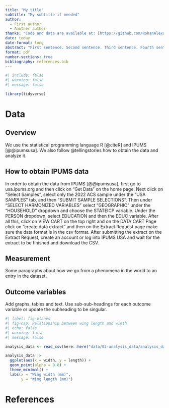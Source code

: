 ```yaml
---
title: "My title"
subtitle: "My subtitle if needed"
author: 
  - First author
  - Another author
thanks: "Code and data are available at: [https://github.com/RohanAlexander/starter_folder](https://github.com/RohanAlexander/starter_folder)."
date: today
date-format: long
abstract: "First sentence. Second sentence. Third sentence. Fourth sentence."
format: pdf
number-sections: true
bibliography: references.bib
---
```


```r
#| include: false
#| warning: false
#| message: false

library(tidyverse)
```


# Data {#sec-data}

## Overview

We use the statistical programming language R [@citeR] and IPUMS [@@ipumsusa]. We also follow @tellingstories how to obtain the data and analyze it. 

## How to obtain IPUMS data
In order to obtain the data from IPUMS [@@ipumsusa], first go to usa.ipums.org and then click on "Get Data" on the home page. Next click on "Select Samples", select only the 2022 ACS sample under the "USA SAMPLES" tab, and then "SUBMIT SAMPLE SELECTIONS". Then under "SELECT HARMONIZED VARIABLES" select "GEOGRAPHIC" under the "HOUSEHOLD" dropdown and choose the STATEICP variable. Under the PERSON dropdown, select EDUCATION and then the EDUC variable. After all this, click on VIEW CART on the top right and on the DATA CART Page click on "create data extract" and then on the Extract Request page make sure the data format is in the csv format. After submitting the extract on the Extract Request, create an account or log into IPUMS USA and wait for the extract to be finished and download the CSV.   

## Measurement
	
Some paragraphs about how we go from a phenomena in the world to an entry in the dataset.

## Outcome variables

Add graphs, tables and text. Use sub-sub-headings for each outcome variable or update the subheading to be singular.
```r
#| label: fig-planes
#| fig-cap: Relationship between wing length and width
#| echo: false
#| warning: false
#| message: false

analysis_data <- read_csv(here::here("data/02-analysis_data/analysis_data.csv"))

analysis_data |> 
  ggplot(aes(x = width, y = length)) +
  geom_point(alpha = 0.8) +
  theme_minimal() +
  labs(x = "Wing width (mm)",
       y = "Wing length (mm)")
```



\newpage


# References


